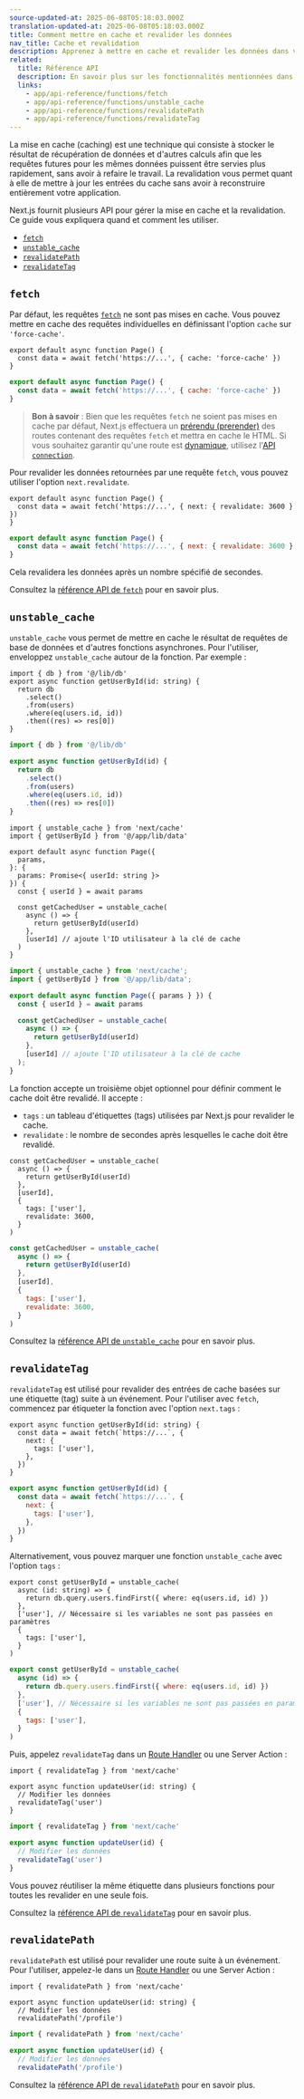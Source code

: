 ```yaml
---
source-updated-at: 2025-06-08T05:18:03.000Z
translation-updated-at: 2025-06-08T05:18:03.000Z
title: Comment mettre en cache et revalider les données
nav_title: Cache et revalidation
description: Apprenez à mettre en cache et revalider les données dans votre application.
related:
  title: Référence API
  description: En savoir plus sur les fonctionnalités mentionnées dans cette page en consultant la référence API.
  links:
    - app/api-reference/functions/fetch
    - app/api-reference/functions/unstable_cache
    - app/api-reference/functions/revalidatePath
    - app/api-reference/functions/revalidateTag
---
```


La mise en cache (caching) est une technique qui consiste à stocker le résultat de récupération de données et d'autres calculs afin que les requêtes futures pour les mêmes données puissent être servies plus rapidement, sans avoir à refaire le travail. La revalidation vous permet quant à elle de mettre à jour les entrées du cache sans avoir à reconstruire entièrement votre application.

Next.js fournit plusieurs API pour gérer la mise en cache et la revalidation. Ce guide vous expliquera quand et comment les utiliser.

- [`fetch`](#fetch)
- [`unstable_cache`](#unstable_cache)
- [`revalidatePath`](#revalidatepath)
- [`revalidateTag`](#revalidatetag)

## `fetch`

Par défaut, les requêtes [`fetch`](/docs/app/api-reference/functions/fetch) ne sont pas mises en cache. Vous pouvez mettre en cache des requêtes individuelles en définissant l'option `cache` sur `'force-cache'`.

```tsx filename="app/page.tsx" switcher
export default async function Page() {
  const data = await fetch('https://...', { cache: 'force-cache' })
}
```

```jsx filename="app/page.jsx" switcher
export default async function Page() {
  const data = await fetch('https://...', { cache: 'force-cache' })
}
```

> **Bon à savoir** : Bien que les requêtes `fetch` ne soient pas mises en cache par défaut, Next.js effectuera un [prérendu (prerender)](/docs/app/getting-started/partial-prerendering#static-rendering) des routes contenant des requêtes `fetch` et mettra en cache le HTML. Si vous souhaitez garantir qu'une route est [dynamique](/docs/app/getting-started/partial-prerendering#dynamic-rendering), utilisez l'[API `connection`](/docs/app/api-reference/functions/connection).

Pour revalider les données retournées par une requête `fetch`, vous pouvez utiliser l'option `next.revalidate`.

```tsx filename="app/page.tsx" switcher
export default async function Page() {
  const data = await fetch('https://...', { next: { revalidate: 3600 } })
}
```

```jsx filename="app/page.jsx" switcher
export default async function Page() {
  const data = await fetch('https://...', { next: { revalidate: 3600 } })
}
```

Cela revalidera les données après un nombre spécifié de secondes.

Consultez la [référence API de `fetch`](/docs/app/api-reference/functions/fetch) pour en savoir plus.

## `unstable_cache`

`unstable_cache` vous permet de mettre en cache le résultat de requêtes de base de données et d'autres fonctions asynchrones. Pour l'utiliser, enveloppez `unstable_cache` autour de la fonction. Par exemple :

```tsx filename="app/lib/data.ts swichter
import { db } from '@/lib/db'
export async function getUserById(id: string) {
  return db
    .select()
    .from(users)
    .where(eq(users.id, id))
    .then((res) => res[0])
}
```

```jsx filename="app/lib/data.js" switcher
import { db } from '@/lib/db'

export async function getUserById(id) {
  return db
    .select()
    .from(users)
    .where(eq(users.id, id))
    .then((res) => res[0])
}
```

```tsx filename="app/page.tsx" highlight={2,11,13} switcher
import { unstable_cache } from 'next/cache'
import { getUserById } from '@/app/lib/data'

export default async function Page({
  params,
}: {
  params: Promise<{ userId: string }>
}) {
  const { userId } = await params

  const getCachedUser = unstable_cache(
    async () => {
      return getUserById(userId)
    },
    [userId] // ajoute l'ID utilisateur à la clé de cache
  )
}
```

```jsx filename="app/page.jsx" highlight={2,7,9} switcher
import { unstable_cache } from 'next/cache';
import { getUserById } from '@/app/lib/data';

export default async function Page({ params } }) {
  const { userId } = await params

  const getCachedUser = unstable_cache(
    async () => {
      return getUserById(userId)
    },
    [userId] // ajoute l'ID utilisateur à la clé de cache
  );
}
```

La fonction accepte un troisième objet optionnel pour définir comment le cache doit être revalidé. Il accepte :

- `tags` : un tableau d'étiquettes (tags) utilisées par Next.js pour revalider le cache.
- `revalidate` : le nombre de secondes après lesquelles le cache doit être revalidé.

```tsx filename="app/page.tsx" highlight={6-9} switcher
const getCachedUser = unstable_cache(
  async () => {
    return getUserById(userId)
  },
  [userId],
  {
    tags: ['user'],
    revalidate: 3600,
  }
)
```

```jsx filename="app/page.js" highlight={6-9} switcher
const getCachedUser = unstable_cache(
  async () => {
    return getUserById(userId)
  },
  [userId],
  {
    tags: ['user'],
    revalidate: 3600,
  }
)
```

Consultez la [référence API de `unstable_cache`](/docs/app/api-reference/functions/unstable_cache) pour en savoir plus.

## `revalidateTag`

`revalidateTag` est utilisé pour revalider des entrées de cache basées sur une étiquette (tag) suite à un événement. Pour l'utiliser avec `fetch`, commencez par étiqueter la fonction avec l'option `next.tags` :

```tsx filename="app/lib/data.ts" highlight={3-5} switcher
export async function getUserById(id: string) {
  const data = await fetch(`https://...`, {
    next: {
      tags: ['user'],
    },
  })
}
```

```jsx filename="app/lib/data.js" highlight={3-5} switcher
export async function getUserById(id) {
  const data = await fetch(`https://...`, {
    next: {
      tags: ['user'],
    },
  })
}
```

Alternativement, vous pouvez marquer une fonction `unstable_cache` avec l'option `tags` :

```tsx filename="app/lib/data.ts" highlight={6-8} switcher
export const getUserById = unstable_cache(
  async (id: string) => {
    return db.query.users.findFirst({ where: eq(users.id, id) })
  },
  ['user'], // Nécessaire si les variables ne sont pas passées en paramètres
  {
    tags: ['user'],
  }
)
```

```jsx filename="app/lib/data.js" highlight={6-8} switcher
export const getUserById = unstable_cache(
  async (id) => {
    return db.query.users.findFirst({ where: eq(users.id, id) })
  },
  ['user'], // Nécessaire si les variables ne sont pas passées en paramètres
  {
    tags: ['user'],
  }
)
```

Puis, appelez `revalidateTag` dans un [Route Handler](/docs/app/api-reference/file-conventions/route) ou une Server Action :

```tsx filename="app/lib/actions.ts" highlight={1} switcher
import { revalidateTag } from 'next/cache'

export async function updateUser(id: string) {
  // Modifier les données
  revalidateTag('user')
}
```

```jsx filename="app/lib/actions.js" highlight={1} switcher
import { revalidateTag } from 'next/cache'

export async function updateUser(id) {
  // Modifier les données
  revalidateTag('user')
}
```

Vous pouvez réutiliser la même étiquette dans plusieurs fonctions pour toutes les revalider en une seule fois.

Consultez la [référence API de `revalidateTag`](/docs/app/api-reference/functions/revalidateTag) pour en savoir plus.

## `revalidatePath`

`revalidatePath` est utilisé pour revalider une route suite à un événement. Pour l'utiliser, appelez-le dans un [Route Handler](/docs/app/api-reference/file-conventions/route) ou une Server Action :

```tsx filename="app/lib/actions.ts" highlight={1} switcher
import { revalidatePath } from 'next/cache'

export async function updateUser(id: string) {
  // Modifier les données
  revalidatePath('/profile')
```

```jsx filename="app/lib/actions.js" highlight={1} switcher
import { revalidatePath } from 'next/cache'

export async function updateUser(id) {
  // Modifier les données
  revalidatePath('/profile')
```

Consultez la [référence API de `revalidatePath`](/docs/app/api-reference/functions/revalidatePath) pour en savoir plus.
